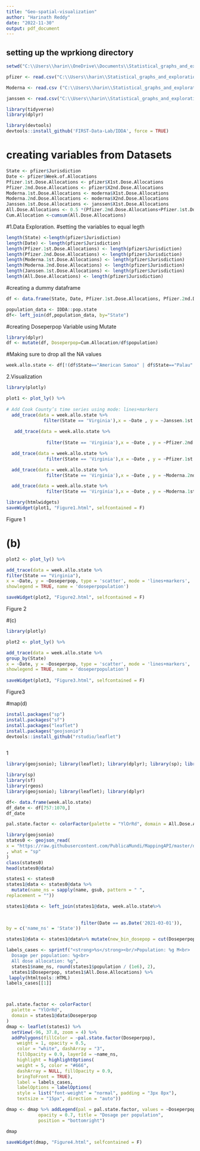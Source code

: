 ```yaml
---
title: "Geo-spatial-visualization"
author: "Harinath Reddy"
date: "2022-11-30"
output: pdf_document
---
```



## setting up the wprkiong directory

```r
setwd("C:\\Users\\harin\\OneDrive\\Documents\\Statistical_graphs_and_exploration")


```


```r

pfizer <- read.csv("C:\\Users\\harin\\Statistical_graphs_and_exploration\\pfizer.xlsx")

Moderna <- read.csv ("C:\\Users\\harin\\Statistical_graphs_and_exploration\\moderna.xlsx")

janssen <- read.csv("C:\\Users\\harin\\Statistical_graphs_and_exploration\\janssen.xlsx")
```


```r

library(tidyverse)
library(dplyr)
```



```r
library(devtools)
devtools::install_github('FIRST-Data-Lab/IDDA', force = TRUE)

```

# creating variables from Datasets
```r
State <- pfizer$Jurisdiction
Date <- pfizer$Week.of.Allocations
Pfizer.1st.Dose.Allocations <- pfizer$X1st.Dose.Allocations 
Pfizer.2nd.Dose.Allocations <- pfizer$X2nd.Dose.Allocations 
Moderna.1st.Dose.Allocations <- moderna$X1st.Dose.Allocations
Moderna.2nd.Dose.Allocations <- moderna$X2nd.Dose.Allocations 
Janssen.1st.Dose.Allocations <- janssen$X1st.Dose.Allocations 
All.Dose.Allocations <- 0.5 *(Pfizer.2nd.Dose.Allocations+Pfizer.1st.Dose.Allocations+Moderna.1st.Dose.Allocations + Moderna.2nd.Dose.Allocations)+Janssen.1st.Dose.Allocations
Cum.Allocation <-cumsum(All.Dose.Allocations)

```
#1.Data Exploration.
#setting the variables to equal legth
```r
length(State) <-length(pfizer$Jurisdiction)
length(Date) <- length(pfizer$Jurisdiction)
length(Pfizer.1st.Dose.Allocations) <- length(pfizer$Jurisdiction)
length(Pfizer.2nd.Dose.Allocations) <- length(pfizer$Jurisdiction)
length(Moderna.1st.Dose.Allocations) <- length(pfizer$Jurisdiction)
length(Moderna.2nd.Dose.Allocations) <- length(pfizer$Jurisdiction)
length(Janssen.1st.Dose.Allocations) <- length(pfizer$Jurisdiction)
length(All.Dose.Allocations) <- length(pfizer$Jurisdiction)

```

#creating a dummy dataframe

```r
df <- data.frame(State, Date, Pfizer.1st.Dose.Allocations, Pfizer.2nd.Dose.Allocations, Moderna.1st.Dose.Allocations, Moderna.2nd.Dose.Allocations , Janssen.1st.Dose.Allocations, All.Dose.Allocations, Cum.Allocation)

```

```r
population_data <- IDDA::pop.state
df<- left_join(df,population_data, by="State")
```

#creating Doseperpop Variable using Mutate

```r
library(dplyr)
df <- mutate(df, Doseperpop=Cum.Allocation/df$population)

```
#Making sure to drop all the NA values


```{r/ creating the desired datatframe week.all.state}
week.allo.state <- df[!(df$State=="American Samoa" | df$State=="Palau" | df$State == "Guam" | df$State == "Mariana Islands" | df$State == "Marshall Islands" | df$State == "NewYorkCity" | df$State == "PuertoRico" |  df$State == "U.S.VirginIslands" | df$State == "Philadelphia"),] 
```


2.Visualization


```r
library(plotly)

plot1 <- plot_ly() %>%
  
# Add Cook County’s time series using mode: lines+markers
  add_trace(data = week.allo.state %>%
              filter(State == 'Virginia'),x = ~Date , y = ~Janssen.1st.Dose.Allocations, type = 'scatter', mode = 'lines+markers',showlegend = TRUE, name = 'Janssen Dose') %>%
  
   add_trace(data = week.allo.state %>%
               
               filter(State == 'Virginia'),x = ~Date , y = ~Pfizer.2nd.Dose.Allocations, type = 'scatter', mode = 'lines+markers',showlegend = TRUE, name = 'Pfizer 2nd dose')%>%

  add_trace(data = week.allo.state %>%
               filter(State == 'Virginia'),x = ~Date , y = ~Pfizer.1st.Dose.Allocations, type = 'scatter', mode = 'lines+markers',showlegend = TRUE, name = 'Pfizer 1st dose')%>%

  add_trace(data = week.allo.state %>%
               filter(State == 'Virginia'),x = ~Date , y = ~Moderna.2nd.Dose.Allocations, type = 'scatter', mode ='lines+markers',showlegend = TRUE, name = 'Moderna 2nd dose')%>%

  add_trace(data = week.allo.state %>%
               filter(State == 'Virginia'),x = ~Date , y = ~Moderna.1st.Dose.Allocations, type = 'scatter', mode ='lines+markers',showlegend = TRUE, name = 'Moderna 1st dose')

library(htmlwidgets)
saveWidget(plot1, "Figure1.html", selfcontained = F)

```
Figure 1

# (b)
```r
plot2 <- plot_ly() %>%

add_trace(data = week.allo.state %>%
filter(State == "Virginia"),
x = ~Date, y = ~Doseperpop, type = 'scatter', mode = 'lines+markers',
showlegend = TRUE, name = 'doseperpopulation')

saveWidget(plot2, "Figure2.html", selfcontained = F)

```
Figure 2


#(c) 
```r
library(plotly)

plot2 <- plot_ly() %>%

add_trace(data = week.allo.state %>%
group_by(State)                        ,
x = ~Date, y = ~Doseperpop, type = 'scatter', mode = 'lines+markers',
showlegend = TRUE, name = 'doseperpopulation')
  
saveWidget(plot3, "Figure3.html", selfcontained = F)
```
Figure3

#map(d)
```r
install.packages("sp")
install.packages("sf")
install.packages("leaflet")
install.packages("geojsonio")
devtools::install_github("rstudio/leaflet")



```
1


```r
library(geojsonio); library(leaflet); library(dplyr); library(sp); library(sf)

```




```r
library(sp)
library(sf)
library(rgeos)
library(geojsonio); library(leaflet); library(dplyr)

```

```r
df<- data.frame(week.allo.state)
df_date <- df[757:1070,]
df_date

```



```r
pal.state.factor <- colorFactor(palette = "YlOrRd", domain = All.Dose.Allocations)
```

```r
library(geojsonio)
states0 <- geojson_read(
x = "https://raw.githubusercontent.com/PublicaMundi/MappingAPI/master/data/geojson/us-states.json"
, what = "sp"
)
class(states0)  
head(states0@data)
```

```r
states1 <- states0
states1@data <- states0@data %>%
  mutate(name_ns = sapply(name, gsub, pattern = " ", 
replacement = ""))

states1@data <- left_join(states1@data, week.allo.state%>%
                            
                            
                            filter(Date == as.Date('2021-03-01')), 
by = c('name_ns' = 'State'))

states1@data <- states1@data%>% mutate(new_bin_dosepop = cut(Doseperpop, breaks = 6))
```

```r

labels_cases <- sprintf("<strong>%s</strong><br/>Population: %g M<br>
  Dosage per population: %g<br>
  All dose allocation: %g",
  states1$name_ns, round(states1$population / (1e6), 2),
  states1$Doseperpop, states1$All.Dose.Allocations) %>%
 lapply(htmltools::HTML)
labels_cases[[1]]



pal.state.factor <- colorFactor(
  palette = "YlOrRd",
  domain = states1@data$Doseperpop
)
dmap <- leaflet(states1) %>%
  setView(-96, 37.8, zoom = 4) %>%
  addPolygons(fillColor = ~pal.state.factor(Doseperpop),
    weight = 1, opacity = 0.5,
    color = "white", dashArray = "3",
    fillOpacity = 0.9, layerId = ~name_ns,
    highlight = highlightOptions(
    weight = 5, color = "#666",
    dashArray = NULL, fillOpacity = 0.9,
    bringToFront = TRUE),
    label = labels_cases,
    labelOptions = labelOptions(
    style = list("font-weight" = "normal", padding = "3px 8px"),
    textsize = "15px", direction = "auto"))

dmap <- dmap %>% addLegend(pal = pal.state.factor, values = ~Doseperpop, 
            opacity = 0.7, title = "Dosage per population",
            position = "bottomright")

dmap

saveWidget(dmap, "Figure4.html", selfcontained = F)
```